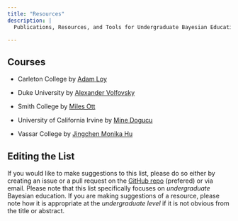 ```yaml
---
title: "Resources"
description: |
  Publications, Resources, and Tools for Undergraduate Bayesian Education

---
```



## Courses
 
- Carleton College by [Adam Loy](https://github.com/aloy/math315-fall2019){target="_blank"}

- Duke University by [Alexander Volfovsky](https://www2.stat.duke.edu/courses/Fall18/sta601.001//){target="_blank"}

- Smith College by [Miles Ott](https://www.dropbox.com/s/bj91cfk4tkfjwmy/SDS%20390%20Bayes%20Fall%202020%20Syllabus.pdf?dl=0)

- University of California Irvine by [Mine Dogucu](https:stats115.com){target="_blank"}  

- Vassar College by [Jingchen Monika Hu](https://github.com/monika76five/Undergrad-Bayesian-Statistics){target="_blank"}



## Editing the List

If you would like to make suggestions to this list, please do so either by creating an issue or a pull request on the [GitHub repo](https://www.github.com/mdogucu/undergrad-bayes){target="_blank"} (prefered) or via email. Please note that this list specifically focuses on _undergraduate_ Bayesian education. If you are making suggestions of a resource, please note how it is appropriate at the _undergraduate level_ if it is not obvious from the title or abstract. 

